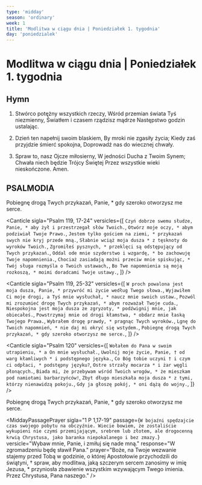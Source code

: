 ```yaml
---
type: 'midday'
season: 'ordinary'
week: 1
title: 'Modlitwa w ciągu dnia | Poniedziałek 1. tygodnia'
day: 'poniedzialek'
---
```


# Modlitwa w ciągu dnia | Poniedziałek 1. tygodnia

<OpeningVersicle />

## Hymn

1. Stwórco potężny wszystkich rzeczy,
   Wśród przemian świata Tyś niezmienny,
   Światłem i czasem rządzisz mądrze
   Następstwo godzin ustalając.

2. Dzień ten napełnij swoim blaskiem,
   By mroki nie zgasiły życia;
   Kiedy zaś przyjdzie śmierć spokojna,
   Doprowadź nas do wiecznej chwały.

3. Spraw to, nasz Ojcze miłosierny,
   W jedności Ducha z Twoim Synem;
   Chwała niech będzie Trójcy Świętej
   Przez wszystkie wieki nieskończone. Amen.

## PSALMODIA

<Antiphon>
  Pobiegnę drogą Twych przykazań, Panie, * gdy szeroko otworzysz me serce.
</Antiphon>

<Canticle
  sigla="Psalm 119, 17-24"
  versicles={[
    `Czyń dobrze swemu słudze, Panie, *
aby żył i przestrzegał słów Twoich.`,
    `Otwórz moje oczy, *
abym podziwiał Twoje Prawo.`,
    `Jestem tylko gościem na ziemi, *
przykazań swych nie kryj przede mną.`,
    `Słabnie wciąż moja dusza *
z tęsknoty do wyroków Twoich.`,
    `Zgromiłeś pysznych, *
przeklęci są odstępujący od Twych przykazań.`,
    `Oddal ode mnie szyderstwo i wzgardę, *
bo zachowuję Twoje napomnienia.`,
    `Chociaż zasiadają możni przeciw mnie spiskując, *
Twój sługa rozmyśla o Twoich ustawach,`,
    `Bo Twe napomnienia są moją rozkoszą, *
moimi doradcami Twoje ustawy.`,
  ]}
/>

<Canticle
  sigla="Psalm 119, 25-32"
  versicles={[
    `W proch powalona jest moja dusza, Panie, *
przywróć mi życie według Twego słowa.`,
    `Wyjawiłem Ci moje drogi, a Tyś mnie wysłuchał, *
naucz mnie swoich ustaw.`,
    `Pozwól mi zrozumieć drogę Twych przykazań, *
abym rozważał Twoje cuda.`,
    `Niespokojna jest moja dusza ze zgryzoty, *
podźwignij mnie, jak obiecałeś.`,
    `Powstrzymaj mnie od drogi kłamstwa, *
obdarz mnie łaską Twojego Prawa.`,
    `Wybrałem drogę prawdy, *
pragnąc Twych wyroków.`,
    `Lgnę do Twoich napomnień, *
nie daj mi okryć się wstydem.`,
    `Pobiegnę drogą Twych przykazań, *
gdy szeroko otworzysz me serce.`,
  ]}
/>

<Canticle
  sigla="Psalm 120"
  versicles={[
    `Wołałem do Pana w swoim utrapieniu, *
a On mnie wysłuchał.`,
    `Uwolnij moje życie, Panie, †
od warg kłamliwych *
i podstępnego języka.`,
    `Co Bóg tobie uczyni †
i czym ci odpłaci, *
podstępny języku?`,
    `Ostre strzały mocarza *
i żar węgli płonących.`,
    `Biada mi, że przebywam wśród Twoich wrogów, *
że mieszkam pod namiotami barbarzyńców!`,
    `Zbyt długo mieszkała moja dusza *
z tymi, którzy nienawidzą pokoju.`,
    `Gdy ja głoszę pokój, *
oni dążą do wojny.`,
  ]}
/>

<Antiphon>
  Pobiegnę drogą Twych przykazań, Panie, * gdy szeroko otworzysz me serce.
</Antiphon>

<WeeklyRotation>
  <MiddayPassagePrayer
    sigla="Rz 13, 8.10"
    passage="Nikomu nie bądźcie nic dłużni poza wzajemną miłością. Kto bowiem miłuje bliźniego, wypełnił Prawo. Miłość nie wyrządza zła bliźniemu. Przeto miłość jest doskonałym wypełnieniem Prawa."
    versicle="Stwórz, Boże, we mnie serce czyste."
    response="Nie odrzucaj mnie od swego oblicza."
    prayer="Boże, najlepszy Ojcze, † Ty ustanowiłeś pracę, aby dzięki niej ludzie mogli się rozwijać i wzajemnie sobie pomagać, * spraw, abyśmy wytrwale pracowali i żyli jak Twoje dzieci w duchu prawdziwej miłości. Przez Chrystusa, Pana naszego."
  />

<MiddayPassagePrayer
  sigla="1 P 1,17-19"
  passage={`W bojaźni spędzajcie czas swojego pobytu na obczyźnie. Wiecie bowiem, że zostaliście wykupieni nie czymś przemijającym, srebrem lub złotem, ale drogocenną krwią Chrystusa, jako baranka niepokalanego i bez zmazy.`}
  versicle="Wybaw mnie, Panie, i zmiłuj się nade mną."
  response="W zgromadzeniu będę sławił Pana."
  prayer="Boże, na Twoje wezwanie stajemy przed Tobą w godzinie, o której Apostołowie przychodzili do świątyni, † spraw, aby modlitwa, jaką szczerym sercem zanosimy w imię Jezusa, * przyniosła zbawienie wszystkim wzywającym Twego imienia. Przez Chrystusa, Pana naszego."
/>

  <MiddayPassagePrayer
    sigla="Jr 32,40"
    passage="Zawrę z nimi przymierze wieczne, mocą którego nie przestanę im wyświadczać dobra. Napełnię ich serca moją bojaźnią, by się już nie odwracali ode Mnie."
    versicle="W Bogu moje zbawienie i moja chwała."
    response="W Nim moja ucieczka."
    prayer="Boże, Panie winnicy i żniwa, Ty rozdzielasz pracę i dajesz sprawiedliwą zapłatę, † spraw, abyśmy cierpliwie znosili codzienne trudy * i bez szemrania pełnili Twoją wolę. Przez Chrystusa, Pana naszego."
  />
</WeeklyRotation>
